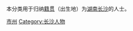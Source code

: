 {{Catnav|頁面分類|各種主題的頁面分類|依中国各省来作的分类|各地中国人|湖南人}}
{{Catnav|頁面分類|人物|各國人物|中国人|各地中国人|湖南人}}
本分类用于归纳[[籍贯|籍贯]]（出生地）为[[湖南|湖南]][[长沙|长沙]]的人士。

[[Category:湖南各市州人物|市州]]
[[Category:长沙人物|Category:长沙人物]]